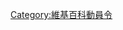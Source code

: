 {{DC8/header|頁面索引|nocat=yes}}
[[Category:維基百科動員令|Category:維基百科動員令]]
{{catmore|Wikipedia:動員令/第八次動員令}}